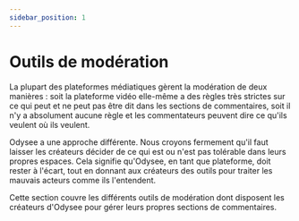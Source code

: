 ---
sidebar_position: 1
---

# Outils de modération

La plupart des plateformes médiatiques gèrent la modération de deux manières : soit la plateforme vidéo elle-même a des règles très strictes sur ce qui peut et ne peut pas être dit dans les sections de commentaires, soit il n'y a absolument aucune règle et les commentateurs peuvent dire ce qu'ils veulent où ils veulent. 

Odysee a une approche différente. Nous croyons fermement qu'il faut laisser les créateurs décider de ce qui est ou n'est pas tolérable dans leurs propres espaces. Cela signifie qu'Odysee, en tant que plateforme, doit rester à l'écart, tout en donnant aux créateurs des outils pour traiter les mauvais acteurs comme ils l'entendent.

Cette section couvre les différents outils de modération dont disposent les créateurs d'Odysee pour gérer leurs propres sections de commentaires.

<CategoryCards/>
